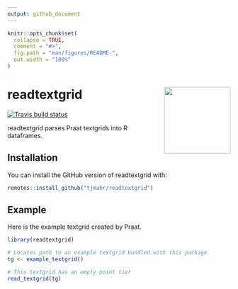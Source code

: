 ```yaml
---
output: github_document
---
```


<!-- README.md is generated from README.Rmd. Please edit that file -->

```r
knitr::opts_chunk$set(
  collapse = TRUE,
  comment = "#>",
  fig.path = "man/figures/README-",
  out.width = "100%"
)
```

# readtextgrid <img src="man/figures/logo.png" width = "150" align="right" />

<!-- badges: start -->
[![Travis build status](https://travis-ci.org/tjmahr/readtextgrid.svg?branch=master)](https://travis-ci.org/tjmahr/readtextgrid)
<!-- badges: end -->

readtextgrid parses Praat textgrids into R dataframes.

## Installation

You can install the GitHub version of readtextgrid with:

``` r
remotes::install_github("tjmahr/readtextgrid")
```

## Example

Here is the example textgrid created by Praat.

```r
library(readtextgrid)

# Locates path to an example textgrid bundled with this package
tg <- example_textgrid()

# This textgrid has an empty point tier
read_textgrid(tg)
```
